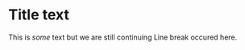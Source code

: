 # Title text

This is *some* text
but we are still continuing
Line break occured here.

<!--
There is a new break too.\
new line.

## Second Title

some *text\
with more* text

# more text-->
